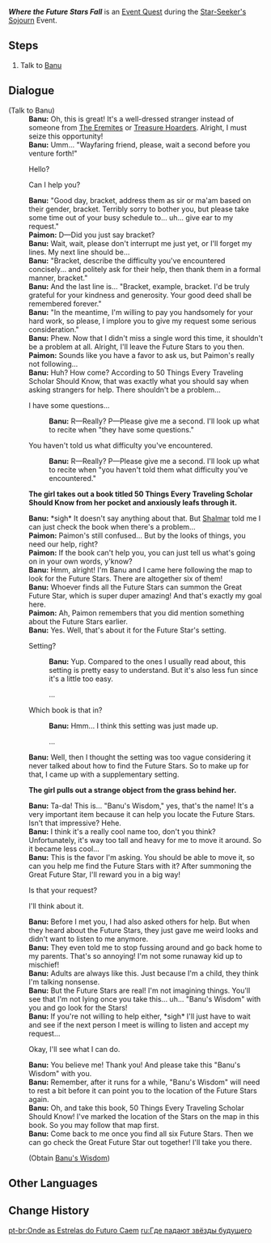 {{Quest Infobox
|id            = 73675
|image         = Event Quest Where the Future Stars Fall.png
|type          = World
|event_name    = Star-Seeker's Sojourn
|summary       = <!-- editor written summary. quest description goes to dialogue -->
|requirement   = Reach [[Adventure Rank]] 30 or above
|characters    = Banu; Paimon; Traveler
|startLocation = [[Pardis Dhyai]], [[Sumeru]]
|region        = Sumeru
|area          = Ashavan Realm
|subarea       = Pardis Dhyai
|next          = Great Future Star
|mora          = 20,000
|other         = {{Card|Hero's Wit|2}}{{Card|Banu's Wisdom|1}}
* Unlocks the [[Star-Seeker's Sojourn]] Event.
}}
'''''Where the Future Stars Fall''''' is an [[Event Quest]] during the [[Star-Seeker's Sojourn]] Event.

==Steps==
# Talk to [[Banu]]

==Dialogue==
{{Quest Description|Banu is searching for something out in the wild all by herself...}}
{{Dialogue start}}
;(Talk to Banu)
:'''Banu:''' Oh, this is great! It's a well-dressed stranger instead of someone from [[The Eremites]] or [[Treasure Hoarders]]. Alright, I must seize this opportunity!
:'''Banu:''' Umm... "Wayfaring friend, please, wait a second before you venture forth!"
:{{DIcon}} Hello?
:{{DIcon}} Can I help you?
:'''Banu:''' "Good day, bracket, address them as sir or ma'am based on their gender, bracket. Terribly sorry to bother you, but please take some time out of your busy schedule to... uh... give ear to my request."
:'''Paimon:''' D&mdash;Did you just say bracket?
:'''Banu:''' Wait, wait, please don't interrupt me just yet, or I'll forget my lines. My next line should be...
:'''Banu:''' "Bracket, describe the difficulty you've encountered concisely... and politely ask for their help, then thank them in a formal manner, bracket."
:'''Banu:''' And the last line is... "Bracket, example, bracket. I'd be truly grateful for your kindness and generosity. Your good deed shall be remembered forever."
:'''Banu:''' "In the meantime, I'm willing to pay you handsomely for your hard work, so please, I implore you to give my request some serious consideration."
:'''Banu:''' Phew. Now that I didn't miss a single word this time, it shouldn't be a problem at all. Alright, I'll leave the Future Stars to you then.
:'''Paimon:''' Sounds like you have a favor to ask us, but Paimon's really not following...
:'''Banu:''' Huh? How come? According to 50 Things Every Traveling Scholar Should Know, that was exactly what you should say when asking strangers for help. There shouldn't be a problem...
:{{DIcon}} I have some questions...
::'''Banu:''' R&mdash;Really? P&mdash;Please give me a second. I'll look up what to recite when "they have some questions."
:{{DIcon}} You haven't told us what difficulty you've encountered.
::'''Banu:''' R&mdash;Really? P&mdash;Please give me a second. I'll look up what to recite when "you haven't told them what difficulty you've encountered."

:'''The girl takes out a book titled 50 Things Every Traveling Scholar Should Know from her pocket and anxiously leafs through it.'''

:'''Banu:''' *sigh* It doesn't say anything about that. But [[Shalmar]] told me I can just check the book when there's a problem...
:'''Paimon:''' Paimon's still confused... But by the looks of things, you need our help, right?
:'''Paimon:''' If the book can't help you, you can just tell us what's going on in your own words, y'know?
:'''Banu:''' Hmm, alright! I'm Banu and I came here following the map to look for the Future Stars. There are altogether six of them!
:'''Banu:''' Whoever finds all the Future Stars can summon the Great Future Star, which is super duper amazing! And that's exactly my goal here.
:'''Paimon:''' Ah, Paimon remembers that you did mention something about the Future Stars earlier.
:'''Banu:''' Yes. Well, that's about it for the Future Star's setting.
:{{DIcon}} Setting?
::'''Banu:''' Yup. Compared to the ones I usually read about, this setting is pretty easy to understand. But it's also less fun since it's a little too easy.
::{{DIcon}} ...
:{{DIcon}} Which book is that in?
::'''Banu:''' Hmm... I think this setting was just made up.
::{{DIcon}} ...
:'''Banu:''' Well, then I thought the setting was too vague considering it never talked about how to find the Future Stars. So to make up for that, I came up with a supplementary setting.

:'''The girl pulls out a strange object from the grass behind her.'''

:'''Banu:''' Ta-da! This is... "Banu's Wisdom," yes, that's the name! It's a very important item because it can help you locate the Future Stars. Isn't that impressive? Hehe.
:'''Banu:''' I think it's a really cool name too, don't you think? Unfortunately, it's way too tall and heavy for me to move it around. So it became less cool...
:'''Banu:''' This is the favor I'm asking. You should be able to move it, so can you help me find the Future Stars with it? After summoning the Great Future Star, I'll reward you in a big way!
:{{DIcon}} Is that your request?
:{{DIcon}} I'll think about it.
:'''Banu:''' Before I met you, I had also asked others for help. But when they heard about the Future Stars, they just gave me weird looks and didn't want to listen to me anymore.
:'''Banu:''' They even told me to stop fussing around and go back home to my parents. That's so annoying! I'm not some runaway kid up to mischief!
:'''Banu:''' Adults are always like this. Just because I'm a child, they think I'm talking nonsense.
:'''Banu:''' But the Future Stars are real! I'm not imagining things. You'll see that I'm not lying once you take this... uh... "Banu's Wisdom" with you and go look for the Stars!
:'''Banu:''' If you're not willing to help either, *sigh* I'll just have to wait and see if the next person I meet is willing to listen and accept my request...
:{{DIcon}} Okay, I'll see what I can do.
:'''Banu:''' You believe me! Thank you! And please take this "Banu's Wisdom" with you.
:'''Banu:''' Remember, after it runs for a while, "Banu's Wisdom" will need to rest a bit before it can point you to the location of the Future Stars again.
:'''Banu:''' Oh, and take this book, 50 Things Every Traveling Scholar Should Know! I've marked the location of the Stars on the map in this book. So you may follow that map first.
:'''Banu:''' Come back to me once you find all six Future Stars. Then we can go check the Great Future Star out together! I'll take you there.
:;(Obtain [[Banu's Wisdom]])
{{Dialogue end}}

==Other Languages==
{{Other Languages
|en      = Where the Future Stars Fall
|zhs     = 未来星坠落的地方
|zhs_rm  = Wèilái-xīng Zhuìluò de Dìfāng
|zht     = 未來星墜落的地方
|zht_rm  = Wèilái-xīng Zhuìluò de Dìfāng
|zh_tl   = 
|ja      = 未来星が落ちし場所
|ja_rm   = Mirai Hoshi ga Ochishi Basho
|ja_tl   = 
|ko      = 미래의 별이 추락한 곳
|ko_rm   = Mirae-ui Byeori Churakan Got
|ko_tl   = The Place Where the Star of Future Fall
|es      = Donde caen las estrellas del porvenir
|es_tl   = 
|fr      = Où tombent les étoiles du futur
|fr_tl   = Where the Future Stars Fall
|ru      = Где падают звёзды будущего
|ru_tl   = Where the Future Stars Fall
|th      = สถานที่ซึ่งดวงดาวแห่งอนาคตร่วงหล่น
|th_rm   = 
|th_tl   = 
|vi      = Nơi Ngôi Sao Tương Lai Rơi Xuống
|vi_tl   = Where the Future Stars Fall
|de      = Wo die Sterne der Zukunft fallen
|de_tl   = Where the Stars of Future Fall
|id      = Tempat Jatuhnya Bintang Masa Depan
|id_tl   = The Place Where the Future Stars Fall
|pt      = Onde as Estrelas do Futuro Caem
|pt_tl   = Where the Future Stars Fall
}}

==Change History==
{{Change History|3.1}}
[[pt-br:Onde as Estrelas do Futuro Caem]]
[[ru:Где падают звёзды будущего]]